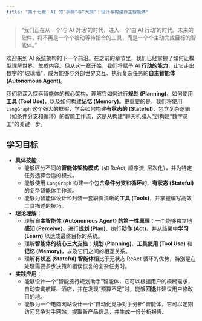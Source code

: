```yaml
---
title: "第十七章：AI 的“手脚”与“大脑”：设计与构建自主智能体"
---
```


> "我们正在从一个‘与 AI 对话’的时代，进入一个‘由 AI 行动’的时代。未来的软件，将不再是一个个被动等待指令的工具，而是一个个主动完成目标的智能体。"

欢迎来到 AI 系统架构的下一个前沿。在之前的章节里，我们已经掌握了如何让模型理解世界、生成内容。但从这一章开始，我们将赋予 AI **行动的能力**，让它走出数字的“玻璃墙”，成为能够与外部世界交互、执行复杂任务的**自主智能体 (Autonomous Agent)**。

我们将深入探索智能体的核心架构，理解它如何进行**规划 (Planning)**、如何使用**工具 (Tool Use)**，以及如何构建**记忆 (Memory)**。更重要的是，我们将使用 `LangGraph` 这个强大的框架，学会如何构建**有状态的 (Stateful)**、包含复杂逻辑（如条件分支和循环）的智能工作流，这是从构建“聊天机器人”到构建“数字员工”的关键一步。

## 学习目标

-   **具体技能**：
    -   能够区分不同的**智能体架构模式**（如 ReAct, 顺序流, 层次化），并为特定任务选择合适的模式。
    -   能够使用 `LangGraph` 构建一个包含**条件分支**和**循环**的、**有状态 (Stateful)** 的复杂智能体工作流。
    -   能够为智能体设计和封装一套职责清晰的**工具 (Tools)**，并掌握编写高效工具描述的技巧。
-   **理论理解**：
    -   理解**自主智能体 (Autonomous Agent) 的第一性原理**：一个能够独立地**感知 (Perceive)**、进行**规划 (Plan)**、执行**动作 (Act)**、并从结果中**学习 (Learn)** 以达成最终目标的系统。
    -   理解**智能体的核心三大支柱**：**规划 (Planning)**、**工具使用 (Tool Use)** 和**记忆 (Memory)**，以及它们之间的相互关系。
    -   理解**有状态 (Stateful) 智能体**相比于无状态 ReAct 循环的优势，特别是在处理需要多步决策和错误恢复的复杂任务时。
-   **实践应用**：
    -   能够设计一个“智能旅行规划助手”智能体，它可以根据用户的模糊需求，自动查询航班、酒店，并在发现“预算不足”时，能够**回退**并建议用户修改目的地。
    -   能够为一个电商网站设计一个“自动化竞争对手分析”智能体，它可以定期访问竞争对手网站，提取新产品信息，并生成一份分析报告。
